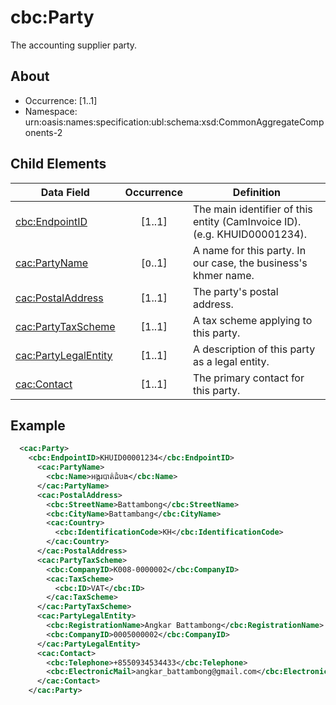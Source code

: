 # cbc:Party

The accounting supplier party.

## About

- Occurrence: [1..1]
- Namespace: urn:oasis:names:specification:ubl:schema:xsd:CommonAggregateComponents-2

## Child Elements

| Data Field                                             | Occurrence | Definition                                                                                |
| ------------------------------------------------------ | :--------: | ----------------------------------------------------------------------------------------- |
| [cbc:EndpointID](./party/endpoint-id.mdx)              |   [1..1]   | The main identifier of this entity (CamInvoice ID). (e.g. KHUID00001234). |
| [cac:PartyName](./party/party-name.mdx)                |   [០..1]   | A name for this party. In our case, the business's khmer name.                            |
| [cac:PostalAddress](./party/postal-address.mdx)        |   [1..1]   | The party's postal address.                                                               |
| [cac:PartyTaxScheme](./party/party-tax-scheme.mdx)     |   [1..1]   | A tax scheme applying to this party.                                                      |
| [cac:PartyLegalEntity](./party/party-legal-entity.mdx) |   [1..1]   | A description of this party as a legal entity.                                            |
| [cac:Contact](./party/contact.mdx)                     |   [1..1]   | The primary contact for this party.                                                       |

## Example

```xml
  <cac:Party>
    <cbc:EndpointID>KHUID00001234</cbc:EndpointID>
      <cac:PartyName>
        <cbc:Name>អង្ករបាត់ដំបង</cbc:Name>
      </cac:PartyName>
      <cac:PostalAddress>
        <cbc:StreetName>Battambong</cbc:StreetName>
        <cbc:CityName>Battambang</cbc:CityName>
        <cac:Country>
          <cbc:IdentificationCode>KH</cbc:IdentificationCode>
        </cac:Country>
      </cac:PostalAddress>
      <cac:PartyTaxScheme>
        <cbc:CompanyID>K008-0000002</cbc:CompanyID>
        <cac:TaxScheme>
          <cbc:ID>VAT</cbc:ID>
        </cac:TaxScheme>
      </cac:PartyTaxScheme>
      <cac:PartyLegalEntity>
        <cbc:RegistrationName>Angkar Battambong</cbc:RegistrationName>
        <cbc:CompanyID>0005000002</cbc:CompanyID>
      </cac:PartyLegalEntity>
      <cac:Contact>
        <cbc:Telephone>+8550934534433</cbc:Telephone>
        <cbc:ElectronicMail>angkar_battambong@gmail.com</cbc:ElectronicMail>
      </cac:Contact>
    </cac:Party>
```
